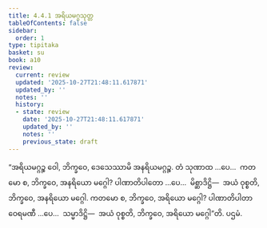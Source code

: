 ```yaml
---
title: 4.4.1 အရိယမဂ္ဂသုတ္တ
tableOfContents: false
sidebar:
  order: 1
type: tipitaka
basket: su
book: a10
review:
  current: review
  updated: '2025-10-27T21:48:11.617871'
  updated_by: ''
  notes: ''
  history:
  - state: review
    date: '2025-10-27T21:48:11.617871'
    updated_by: ''
    notes: ''
    previous_state: draft
---
```



<ReviewStatus review={frontmatter.review} showDetails={true} />

<HypothesisAnnotation frontmatter={frontmatter} />

<DynamicBreadcrumb />

<Division number="189" book="a10" e="ch" v="17" p="485">

<Paragraph number="1355" book="a10">
“အရိယမဂ္ဂဉ္စ ဝေါ, ဘိက္ခဝေ, ဒေသေဿာမိ အနရိယမဂ္ဂဉ္စ. တံ သုဏာထ …ပေ…  ကတမော စ, ဘိက္ခဝေ, အနရိယော မဂ္ဂေါ? ပါဏာတိပါတော …ပေ…  မိစ္ဆာဒိဋ္ဌိ—  အယံ ဝုစ္စတိ, ဘိက္ခဝေ, အနရိယော မဂ္ဂေါ.
</Paragraph>

<Paragraph number="1356" book="a10">
ကတမော စ, ဘိက္ခဝေ, အရိယော မဂ္ဂေါ? ပါဏာတိပါတာ ဝေရမဏီ …ပေ…  သမ္မာဒိဋ္ဌိ—  အယံ ဝုစ္စတိ, ဘိက္ခဝေ, အရိယော မဂ္ဂေါ”တိ.

</Paragraph>
</Division>

<Paragraph number="1357" type="center" book="a10">
ပဌမံ.
</Paragraph>
